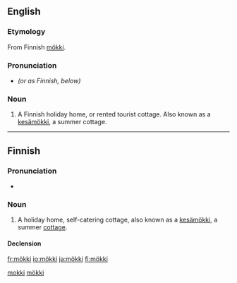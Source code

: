 ==English==

===Etymology===
From Finnish [[mökki#Finnish|mökki]].

===Pronunciation===
* {{IPA|/møk'ki/|/mok'ki/|/mʊk'ki/}} ''(or as Finnish, below)''

===Noun===
{{en-noun|pl2=mökit}}

# {{rfv-sense}} A Finnish holiday home, or rented tourist cottage. Also known as a [[kesämökki]], a summer cottage.

[[Category:English words spelled with diacritics|mokki]]

----

==Finnish==

===Pronunciation===
* {{IPA|lang=fi|[ˈmø̞k:i]}}

===Noun===
{{infl|fi|noun}}

# A holiday home, self-catering cottage, also known as a [[kesämökki]], a summer [[cottage]].

====Declension====
{{fi-decl-tuoli|mö|kk|k|ä}}

[[Category:Finnish derivations|mökki]]

[[fr:mökki]]
[[io:mökki]]
[[ja:mökki]]
[[fi:mökki]]
